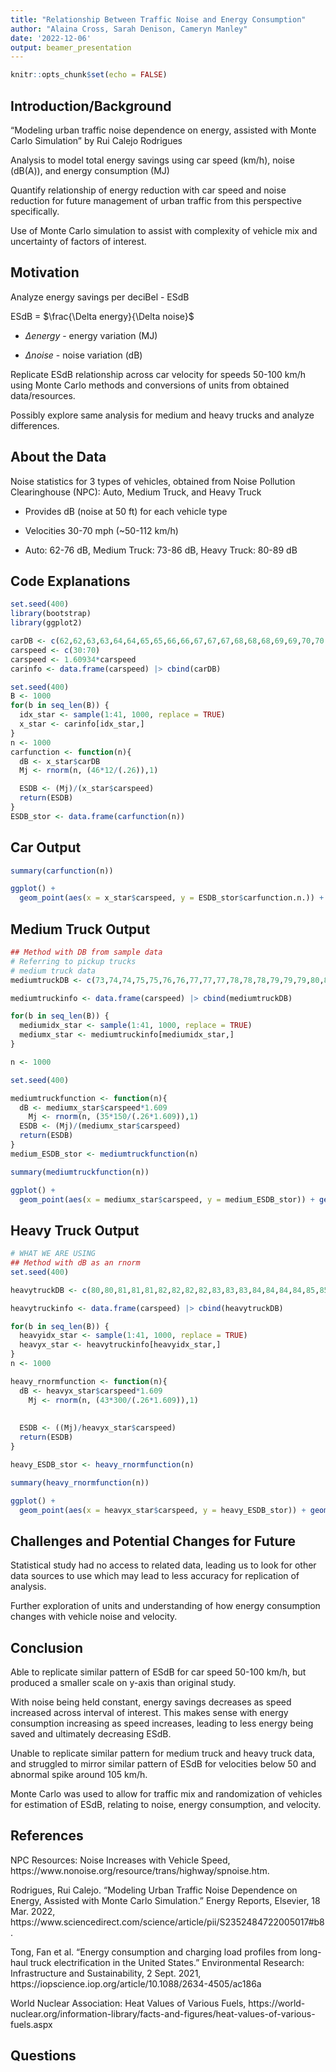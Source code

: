```yaml
---
title: "Relationship Between Traffic Noise and Energy Consumption"
author: "Alaina Cross, Sarah Denison, Cameryn Manley"
date: '2022-12-06'
output: beamer_presentation
---
```


```r
knitr::opts_chunk$set(echo = FALSE)
```

## Introduction/Background

"Modeling urban traffic noise dependence on energy, assisted with Monte Carlo Simulation" by Rui Calejo Rodrigues

Analysis to model total energy savings using car speed (km/h), noise (dB(A)), and energy consumption (MJ)

Quantify relationship of energy reduction with car speed and noise reduction for future management of urban traffic from this perspective specifically.

Use of Monte Carlo simulation to assist with complexity of vehicle mix and uncertainty of factors of interest.

## Motivation

Analyze energy savings per deciBel - ESdB

ESdB = $\frac{\Delta energy}{\Delta noise}$

  - $\Delta energy$ - energy variation (MJ)
  
  - $\Delta noise$ - noise variation (dB)

Replicate ESdB relationship across car velocity for speeds 50-100 km/h using Monte Carlo methods and conversions of units from obtained data/resources.

Possibly explore same analysis for medium and heavy trucks and analyze differences.

## About the Data 

Noise statistics for 3 types of vehicles, obtained from Noise Pollution Clearinghouse (NPC): Auto, Medium Truck, and Heavy Truck 

  - Provides dB (noise at 50 ft) for each vehicle type
 
  - Velocities 30-70 mph (~50-112 km/h)
  
  - Auto: 62-76 dB, Medium Truck: 73-86 dB, Heavy Truck: 80-89 dB

## Code Explanations

```r
set.seed(400)
library(bootstrap)
library(ggplot2)
```

```r
carDB <- c(62,62,63,63,64,64,65,65,66,66,67,67,67,68,68,68,69,69,70,70,70,71,71,71,72,72,72,72,73,73,73,74,74,74,74,75,75,75,75,76,76)
carspeed <- c(30:70)
carspeed <- 1.60934*carspeed
carinfo <- data.frame(carspeed) |> cbind(carDB)
```

```r
set.seed(400)
B <- 1000
for(b in seq_len(B)) {
  idx_star <- sample(1:41, 1000, replace = TRUE)
  x_star <- carinfo[idx_star,]
}
n <- 1000
carfunction <- function(n){
  dB <- x_star$carDB
  Mj <- rnorm(n, (46*12/(.26)),1)

  ESDB <- (Mj)/(x_star$carspeed)
  return(ESDB)
}
ESDB_stor <- data.frame(carfunction(n))
```

## Car Output

```r
summary(carfunction(n))

ggplot() +
  geom_point(aes(x = x_star$carspeed, y = ESDB_stor$carfunction.n.)) + xlab("Car Speed (km/h)") + ylab("ESDB") + ggtitle("Car")
```

## Medium Truck Output

```r
## Method with DB from sample data
# Referring to pickup trucks
# medium truck data
mediumtruckDB <- c(73,74,74,75,75,76,76,77,77,77,78,78,78,79,79,79,80,80,80,81,81,81,82,82,82,82,83,83,83,83,84,84,84,84,85,85,85,85,86,86,86)

mediumtruckinfo <- data.frame(carspeed) |> cbind(mediumtruckDB)

for(b in seq_len(B)) {
  mediumidx_star <- sample(1:41, 1000, replace = TRUE)
  mediumx_star <- mediumtruckinfo[mediumidx_star,]
}

n <- 1000

set.seed(400)

mediumtruckfunction <- function(n){
  dB <- mediumx_star$carspeed*1.609
    Mj <- rnorm(n, (35*150/(.26*1.609)),1)
  ESDB <- (Mj)/(mediumx_star$carspeed)
  return(ESDB)
}
medium_ESDB_stor <- mediumtruckfunction(n)

summary(mediumtruckfunction(n))

ggplot() +
  geom_point(aes(x = mediumx_star$carspeed, y = medium_ESDB_stor)) + geom_smooth() + xlab("Medium Truck Speed (km/h)") + ylab("ESDB") + ggtitle ("Medium Truck")
```

## Heavy Truck Output

```r
# WHAT WE ARE USING
## Method with dB as an rnorm
set.seed(400)

heavytruckDB <- c(80,80,81,81,81,82,82,82,82,83,83,83,84,84,84,84,85,85,85,85,85,86,86,86,86,86,87,87,87,87,87,88,88,88,88,88,88,89,89,89,89)

heavytruckinfo <- data.frame(carspeed) |> cbind(heavytruckDB)

for(b in seq_len(B)) {
  heavyidx_star <- sample(1:41, 1000, replace = TRUE)
  heavyx_star <- heavytruckinfo[heavyidx_star,]
}
n <- 1000

heavy_rnormfunction <- function(n){
  dB <- heavyx_star$carspeed*1.609
    Mj <- rnorm(n, (43*300/(.26*1.609)),1)
    
  
  ESDB <- ((Mj)/heavyx_star$carspeed)
  return(ESDB)
}

heavy_ESDB_stor <- heavy_rnormfunction(n)

summary(heavy_rnormfunction(n))

ggplot() +
  geom_point(aes(x = heavyx_star$carspeed, y = heavy_ESDB_stor)) + geom_smooth() + xlab("Heavy Truck Speed (km/h)") + ylab("ESDB") + ggtitle ("Heavy Truck")
```

## Challenges and Potential Changes for Future

Statistical study had no access to related data, leading us to look for other data sources to use which may lead to less accuracy for replication of analysis.

Further exploration of units and understanding of how energy consumption changes with vehicle noise and velocity.

## Conclusion

Able to replicate similar pattern of ESdB for car speed 50-100 km/h, but produced a smaller scale on y-axis than original study.

With noise being held constant, energy savings decreases as speed increased across interval of interest. This makes sense with energy consumption increasing as speed increases, leading to less energy being saved and ultimately decreasing ESdB.

Unable to replicate similar pattern for medium truck and heavy truck data, and struggled to mirror similar pattern of ESdB for velocities below 50 and abnormal spike around 105 km/h.

Monte Carlo was used to allow for traffic mix and randomization of vehicles for estimation of ESdB, relating to noise, energy consumption, and velocity. 

## References

NPC Resources: Noise Increases with Vehicle Speed, https://www.nonoise.org/resource/trans/highway/spnoise.htm. 

Rodrigues, Rui Calejo. “Modeling Urban Traffic Noise Dependence on Energy, Assisted with Monte Carlo Simulation.” Energy Reports, Elsevier, 18 Mar. 2022, https://www.sciencedirect.com/science/article/pii/S2352484722005017#b8. 

Tong, Fan et al. "Energy consumption and charging load profiles from long-haul truck electrification in the United States." Environmental Research: Infrastructure and Sustainability, 2 Sept. 2021, https://iopscience.iop.org/article/10.1088/2634-4505/ac186a 

World Nuclear Association: Heat Values of Various Fuels, https://world-nuclear.org/information-library/facts-and-figures/heat-values-of-various-fuels.aspx 

## Questions



